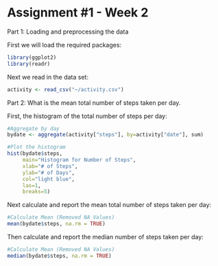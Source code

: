 Assignment #1 - Week 2
========================

Part 1:  Loading and preprocessing the data

First we will load the required packages:
```r
library(ggplot2)
library(readr)
```

Next we read in the data set:
```r
activity <- read_csv("~/activity.csv")
```

Part 2: What is the mean total number of steps taken per day.  

First, the histogram of the total number of steps per day:
```r
#Aggregate by day
bydate <- aggregate(activity["steps"], by=activity["date"], sum)

#Plot the histogram
hist(bydate$steps, 
     main="Histogram for Number of Steps", 
     xlab="# of Steps",
     ylab="# of Days",
     col="light blue",
     las=1, 
     breaks=5)
```

Next calculate and report the mean total number of steps taken per day:
```r
#Calculate Mean (Removed NA Values)
mean(bydate$steps, na.rm = TRUE)
```

Then calculate and report the median number of steps taken per day:
```r
#Calculate Mean (Removed NA Values)
median(bydate$steps, na.rm = TRUE)
```

